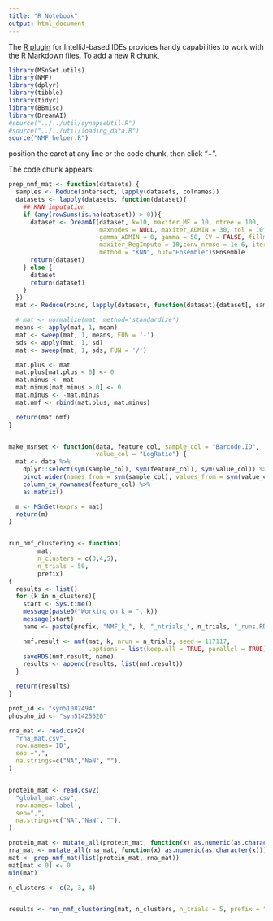 ```yaml
---
title: "R Notebook"
output: html_document
---
```


The [R plugin](https://www.jetbrains.com/help/pycharm/r-plugin-support.html) for IntelliJ-based IDEs provides
handy capabilities to work with the [R Markdown](https://www.jetbrains.com/help/pycharm/r-markdown.html) files.
To [add](https://www.jetbrains.com/help/pycharm/r-markdown.html#add-code-chunk) a new R chunk,
```r

library(MSnSet.utils)
library(NMF)
library(dplyr)
library(tibble)
library(tidyr)
library(BBmisc)
library(DreamAI)
#source("../../util/synapseUtil.R")
#source("../../util/loading_data.R")
source("NMF_helper.R")

```
position the caret at any line or the code chunk, then click "+".

The code chunk appears:
```r

prep_nmf_mat <- function(datasets) {
  samples <- Reduce(intersect, lapply(datasets, colnames))
  datasets <- lapply(datasets, function(dataset){
    ## KNN imputation
    if (any(rowSums(is.na(dataset)) > 0)){
      dataset <- DreamAI(dataset, k=10, maxiter_MF = 10, ntree = 100,
                         maxnodes = NULL, maxiter_ADMIN = 30, tol = 10^(-2),
                         gamma_ADMIN = 0, gamma = 50, CV = FALSE, fillmethod = "row_mean",
                         maxiter_RegImpute = 10,conv_nrmse = 1e-6, iter_SpectroFM = 40,
                         method = "KNN", out="Ensemble")$Ensemble
      return(dataset)
    } else {
      dataset
      return(dataset)
    }
  })
  mat <- Reduce(rbind, lapply(datasets, function(dataset){dataset[, samples]}))

  # mat <- normalize(mat, method='standardize')
  means <- apply(mat, 1, mean)
  mat <- sweep(mat, 1, means, FUN = '-')
  sds <- apply(mat, 1, sd)
  mat <- sweep(mat, 1, sds, FUN = '/')

  mat.plus <- mat
  mat.plus[mat.plus < 0] <- 0
  mat.minus <- mat
  mat.minus[mat.minus > 0] <- 0
  mat.minus <- -mat.minus
  mat.nmf <- rbind(mat.plus, mat.minus)

  return(mat.nmf)
}


make_msnset <- function(data, feature_col, sample_col = "Barcode.ID",
                        value_col = "LogRatio") {
  mat <- data %>%
    dplyr::select(sym(sample_col), sym(feature_col), sym(value_col)) %>%
    pivot_wider(names_from = sym(sample_col), values_from = sym(value_col)) %>%
    column_to_rownames(feature_col) %>%
    as.matrix()

  m <- MSnSet(exprs = mat)
  return(m)
}


run_nmf_clustering <- function(
        mat,
        n_clusters = c(3,4,5),
        n_trials = 50,
        prefix)
{
  results <- list()
  for (k in n_clusters){
    start <- Sys.time()
    message(paste0("Working on k = ", k))
    message(start)
    name <- paste(prefix, "NMF_k_", k, "_ntrials_", n_trials, "_runs.RDS")

    nmf.result <- nmf(mat, k, nrun = n_trials, seed = 117117,
                      .options = list(keep.all = TRUE, parallel = TRUE))
    saveRDS(nmf.result, name)
    results <- append(results, list(nmf.result))
  }

  return(results)
}
```

```r
prot_id <- "syn51082494"
phospho_id <- "syn51425620"

rna_mat <- read.csv2(
  "rna_mat.csv",
  row.names='ID',
  sep =",",
  na.strings=c("NA","NaN", ""),
)


protein_mat <- read.csv2(
  "global_mat.csv",
  row.names='label',
  sep=",",
  na.strings=c("NA","NaN", ""),
)

protein_mat <- mutate_all(protein_mat, function(x) as.numeric(as.character(x)))
rna_mat <- mutate_all(rna_mat, function(x) as.numeric(as.character(x)))
mat <- prep_nmf_mat(list(protein_mat, rna_mat))
mat[mat < 0] <- 0
min(mat)
```
```r


n_clusters <- c(2, 3, 4)


results <- run_nmf_clustering(mat, n_clusters, n_trials = 5, prefix = "WG_NMF")

```